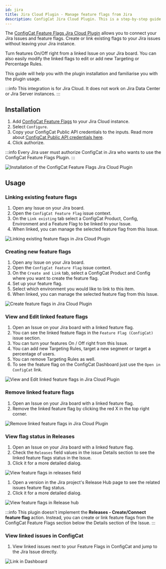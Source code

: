 ```yaml
---
id: jira
title: Jira Cloud Plugin - Manage feature flags from Jira
description: ConfigCat Jira Cloud Plugin. This is a step-by-step guide on how to connect and manage feature flags from Jira Cloud boards.
---
```


The <a href="https://marketplace.atlassian.com/1222421" target="_blank">ConfigCat Feature Flags Jira Cloud Plugin</a> allows you to connect your Jira Issues and feature flags. Create or link existing flags to your Jira issues without leaving your Jira instance.

Turn features On/Off right from a linked Issue on your Jira board. You can also easily modify the linked flags to edit or add new Targeting or Percentage Rules.

This guide will help you with the plugin installation and familiarise you with the plugin usage.

:::info
This integration is for Jira Cloud. It does not work on Jira Data Center or Jira Server instances.
:::

## Installation

1. Add <a href="https://marketplace.atlassian.com/1222421" target="_blank">ConfigCat Feature Flags</a> to your Jira Cloud instance.
2. Select `Configure`.
3. Copy your ConfigCat Public API credentials to the inputs. Read more about <a href="https://app.configcat.com/my-account/public-api-credentials" target="_blank">ConfigCat Public API credentials here</a>.
4. Click authorize.

:::info
Every Jira user must authorize ConfigCat in Jira who wants to use the ConfigCat Feature Flags Plugin.
:::

<img src="/docs/assets/jira/v1/auth.gif" className="bordered-img" alt="Installation of the ConfigCat Feature Flags Jira Cloud Plugin" decoding="async" loading="lazy" />

## Usage

### Linking existing feature flags

1. Open any Issue on your Jira board.
2. Open the `ConfigCat Feature Flag` issue context.
3. On the `Link existing` tab select a ConfigCat Product, Config, Environment and a Feature Flag to be linked to your Issue.
4. When linked, you can manage the selected feature flag from this Issue.

<img src="/docs/assets/jira/v1/link-existing.gif" className="bordered-img" alt="Linking existing feature flags in Jira Cloud Plugin" decoding="async" loading="lazy" />


### Creating new feature flags

1. Open any Issue on your Jira board.
2. Open the `ConfigCat Feature Flag` issue context.
3. On the `Create and Link` tab, select a ConfigCat Product and Config where you want to create the feature flag.
4. Set up your feature flag.
5. Select which environment you would like to link to this item.
6. When linked, you can manage the selected feature flag from this Issue.

<img src="/docs/assets/jira/v1/create-link.gif" className="bordered-img" alt="Create feature flags in Jira Cloud Plugin" decoding="async" loading="lazy" />

### View and Edit linked feature flags

1. Open an Issue on your Jira board with a linked feature flag.
2. You can see the linked feature flags in the `Feature Flag (ConfigCat)` issue section.
3. You can turn your features On / Off right from this Issue.
4. You can add new Targeting Rules, target a new segment or target a percentage of users.
5. You can remove Targeting Rules as well.
6. To see the feature flag on the ConfigCat Dashboard just use the `Open in ConfigCat` link.

<img src="/docs/assets/jira/v1/edit-ff.gif" className="bordered-img" alt="View and Edit linked feature flags in Jira Cloud Plugin" decoding="async" loading="lazy" />

### Remove linked feature flags

1. Open an Issue on your Jira board with a linked feature flag.
2. Remove the linked feature flag by clicking the red X in the top right corner.

<img src="/docs/assets/jira/v1/remove-ff.gif" className="bordered-img" alt="Remove linked feature flags in Jira Cloud Plugin" decoding="async" loading="lazy" />

### View flag status in Releases

1. Open an Issue on your Jira board with a linked feature flag.
2. Check the `Releases` field values in the issue Details section to see the linked feature flags status in the Issue.
3. Click it for a more detailed dialog.

<img src="/docs/assets/jira/v1/release-field.gif" className="bordered-img" alt="View feature flags in releases field" decoding="async" loading="lazy" />

1. Open a version in the Jira project's Release Hub page to see the related issues feature flag status.
2. Click it for a more detailed dialog.

<img src="/docs/assets/jira/v1/release-hub.gif" className="bordered-img" alt="View feature flags in Release hub" decoding="async" loading="lazy" />


:::info
This plugin doesn't implement the **Releases - Create/Connect feature flag** action. Instead, you can create or link
feature flags from the ConfigCat Feature Flags section below the Details section of the Issue.
:::

### View linked issues in ConfigCat

1. View linked issues next to your Feature Flags in ConfigCat and jump to the Jira Issue directly.

<img src="/docs/assets/jira/v1/open-from-dashboard.gif" className="bordered-img" alt="Link in Dashboard" decoding="async" loading="lazy" />
